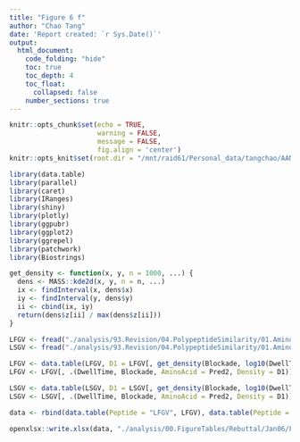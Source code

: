 ```yaml
---
title: "Figure 6 f"
author: "Chao Tang"
date: 'Report created: `r Sys.Date()`'
output: 
  html_document: 
    code_folding: "hide"
    toc: true
    toc_depth: 4
    toc_float: 
      collapsed: false
    number_sections: true
---
```


```r
knitr::opts_chunk$set(echo = TRUE, 
                      warning = FALSE, 
                      message = FALSE, 
                      fig.align = 'center')
knitr::opts_knit$set(root.dir = "/mnt/raid61/Personal_data/tangchao/AANanopore")
```

```r
library(data.table)
library(parallel)
library(caret)
library(IRanges)
library(shiny)
library(plotly)
library(ggpubr)
library(ggplot2)
library(ggrepel)
library(patchwork)
library(Biostrings)
```

```r
get_density <- function(x, y, n = 1000, ...) {
  dens <- MASS::kde2d(x, y, n = n, ...)
  ix <- findInterval(x, dens$x)
  iy <- findInterval(y, dens$y)
  ii <- cbind(ix, iy)
  return(dens$z[ii] / max(dens$z[ii]))
}
```

```r
LFGV <- fread("./analysis/93.Revision/04.PolypeptideSimilarity/01.AminoAcidPrediction/LFGV.txt", sep = "\t")
LSGV <- fread("./analysis/93.Revision/04.PolypeptideSimilarity/01.AminoAcidPrediction/LSGV.txt", sep = "\t")
```

```r
LFGV <- data.table(LFGV, D1 = LFGV[, get_density(Blockade, log10(DwellTime))])
LFGV <- LFGV[, .(DwellTime, Blockade, AminoAcid = Pred2, Density = D1)]
```

```r
LSGV <- data.table(LSGV, D1 = LSGV[, get_density(Blockade, log10(DwellTime))])
LSGV <- LSGV[, .(DwellTime, Blockade, AminoAcid = Pred2, Density = D1)]
```

```r
data <- rbind(data.table(Peptide = "LFGV", LFGV), data.table(Peptide = "LSGV", LSGV))
```

```r
openxlsx::write.xlsx(data, "./analysis/00.FigureTables/Rebuttal/Jan06/Figures/Data/Fig6E.xlsx")
```


